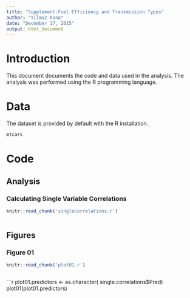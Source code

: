 ```yaml
---
title: "Supplement:Fuel Efficiency and Transmission Types"
author: "Yilmaz Rona"
date: "December 17, 2015"
output: html_document
---
```


# Introduction

This document documents the code and data used in the analysis. The analysis was performed using the R programming language.

# Data

The dataset is provided by default with the R installation.

```r
mtcars

```


# Code

## Analysis
### Calculating Single Variable Correlations

```r
knitr::read_chunk('singlecorrelations.r')
```
```r
```

## Figures
### Figure 01
```r
knitr::read_chunk('plot01.r')
```
```r
```
```r
  plot01.predictors <- as.character( single.correlations$Pred)
  plot01(plot01.predictors)